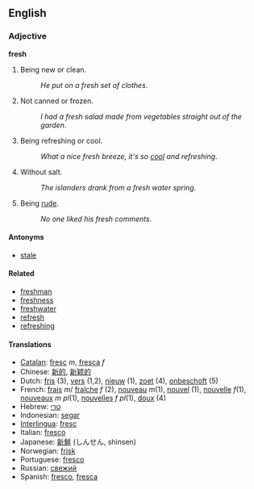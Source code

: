 ==English==
=== Adjective ===
'''fresh'''

#Being new or clean.
#:''He put on a fresh set of clothes''. 
#Not canned or frozen.
#:''I had a fresh salad made from vegetables straight out of the garden''.
#Being refreshing or cool.
#:''What a nice fresh breeze, it's so [[cool]] and refreshing''.
#Without salt.
#:''The islanders drank from a fresh water spring''.
#Being [[rude]].
#:''No one liked his fresh comments''.

==== Antonyms ====
*[[stale]]

==== Related ====
*[[freshman]]
*[[freshness]]
*[[freshwater]]
*[[refresh]]
*[[refreshing]]

====Translations====
*[[Catalan]]: [[fresc]] ''m'', [[fresca]] ''f''
*Chinese: [[新的]], [[新颖的]]
*Dutch: [[fris]] (3), [[vers]] (1,2), [[nieuw]] (1), [[zoet]] (4), [[onbeschoft]] (5)
*French: [[frais]] ''m''/ [[fraîche]] ''f'' (2), [[nouveau]] ''m''(1), [[nouvel]] (1), [[nouvelle]] ''f''(1), [[nouveaux]] ''m pl''(1), [[nouvelles]] ''f pl''(1), [[doux]] (4)
*Hebrew: [[טרי]]
*Indonesian: [[segar]]
*[[Interlingua]]: [[fresc]]
*Italian: [[fresco]]
*Japanese: [[新鮮]] (しんせん, shinsen)
*Norwegian: [[frisk]]
*Portuguese: [[fresco]]
*Russian: [[свежий]]
*Spanish: [[fresco]], [[fresca]]